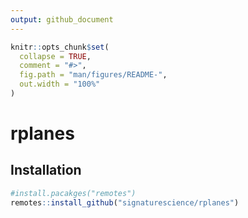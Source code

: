 ```yaml
---
output: github_document
---
```


<!-- README.md is generated from README.Rmd. Please edit that file -->

```r
knitr::opts_chunk$set(
  collapse = TRUE,
  comment = "#>",
  fig.path = "man/figures/README-",
  out.width = "100%"
)
```

# rplanes

<!-- badges: start -->
<!-- badges: end -->

## Installation

``` r
#install.pacakges("remotes")
remotes::install_github("signaturescience/rplanes")
```
